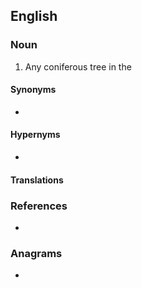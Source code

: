 ==English==

===Noun===
{{en-noun}}

# {{lb|en|botany}} Any coniferous tree in the {{l|en|genus}} ''{{l|mul|Pinus}}''

====Synonyms====
* {{l|en|pine}}

====Hypernyms====
* {{l|en|tree}}

====Translations====
{{trans-see|pine}}

===References===
* {{pedia}}

===Anagrams===
* {{anagrams|en|a=eeeinprt|perentie}}

{{topics|en|Trees}}